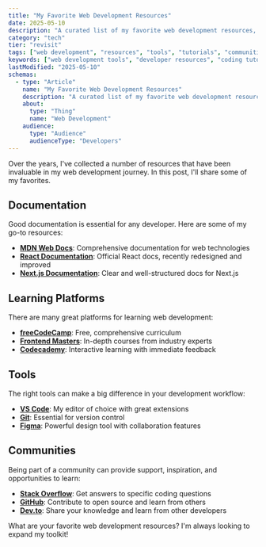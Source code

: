 ```yaml
---
title: "My Favorite Web Development Resources"
date: 2025-05-10
description: "A curated list of my favorite web development resources, including tools, tutorials, and communities that have helped me grow as a developer."
category: "tech"
tier: "revisit"
tags: ["web development", "resources", "tools", "tutorials", "communities"]
keywords: ["web development tools", "developer resources", "coding tutorials", "programming tools", "developer documentation", "coding communities", "developer productivity"]
lastModified: "2025-05-10"
schemas:
  - type: "Article"
    name: "My Favorite Web Development Resources"
    description: "A curated list of my favorite web development resources, including tools, tutorials, and communities that have helped me grow as a developer."
    about:
      type: "Thing"
      name: "Web Development"
    audience:
      type: "Audience"
      audienceType: "Developers"
---
```


Over the years, I've collected a number of resources that have been invaluable in my web development journey. In this post, I'll share some of my favorites.

## Documentation

Good documentation is essential for any developer. Here are some of my go-to resources:

- **[MDN Web Docs](https://developer.mozilla.org)**: Comprehensive documentation for web technologies
- **[React Documentation](https://react.dev)**: Official React docs, recently redesigned and improved
- **[Next.js Documentation](https://nextjs.org/docs)**: Clear and well-structured docs for Next.js

## Learning Platforms

There are many great platforms for learning web development:

- **[freeCodeCamp](https://www.freecodecamp.org/)**: Free, comprehensive curriculum
- **[Frontend Masters](https://frontendmasters.com/)**: In-depth courses from industry experts
- **[Codecademy](https://www.codecademy.com/)**: Interactive learning with immediate feedback

## Tools

The right tools can make a big difference in your development workflow:

- **[VS Code](https://code.visualstudio.com/)**: My editor of choice with great extensions
- **[Git](https://git-scm.com/)**: Essential for version control
- **[Figma](https://www.figma.com/)**: Powerful design tool with collaboration features

## Communities

Being part of a community can provide support, inspiration, and opportunities to learn:

- **[Stack Overflow](https://stackoverflow.com/)**: Get answers to specific coding questions
- **[GitHub](https://github.com/)**: Contribute to open source and learn from others
- **[Dev.to](https://dev.to/)**: Share your knowledge and learn from other developers

What are your favorite web development resources? I'm always looking to expand my toolkit!
